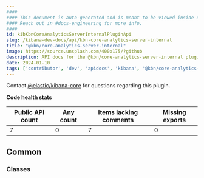 ```yaml
---
####
#### This document is auto-generated and is meant to be viewed inside our experimental, new docs system.
#### Reach out in #docs-engineering for more info.
####
id: kibKbnCoreAnalyticsServerInternalPluginApi
slug: /kibana-dev-docs/api/kbn-core-analytics-server-internal
title: "@kbn/core-analytics-server-internal"
image: https://source.unsplash.com/400x175/?github
description: API docs for the @kbn/core-analytics-server-internal plugin
date: 2024-01-10
tags: ['contributor', 'dev', 'apidocs', 'kibana', '@kbn/core-analytics-server-internal']
---
```




Contact [@elastic/kibana-core](https://github.com/orgs/elastic/teams/kibana-core) for questions regarding this plugin.

**Code health stats**

| Public API count  | Any count | Items lacking comments | Missing exports |
|-------------------|-----------|------------------------|-----------------|
| 7 | 0 | 7 | 0 |

## Common

### Classes
<DocDefinitionList data={kbnCoreAnalyticsServerInternalObj.common.classes}/>

